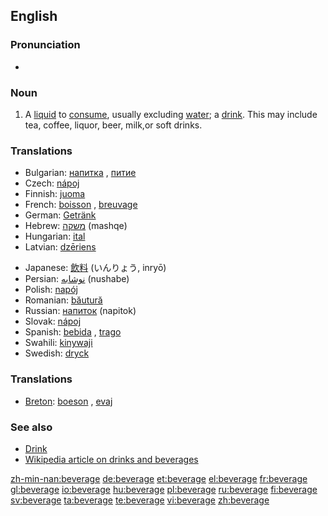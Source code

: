 ==English==

===Pronunciation===
*{{audio|en-us-beverage.ogg|Audio (US)}}

===Noun===
{{en-noun}}

# A [[liquid]] to [[consume]], usually excluding [[water]]; a [[drink]]. This may include tea, coffee, liquor, beer, milk,or soft drinks.

===Translations===
{{rfc-level|Translations at L3+ (AutoFormat would have corrected level of Translations)}}
{{top}}
*Bulgarian: [[напитка]] {{f}}, [[питие]] {{n}}
*Czech: [[nápoj]] {{m}}
*Finnish: [[juoma]]
*French: [[boisson]] {{f}}, [[breuvage]] {{m}}
*German: [[Getränk]]
*Hebrew: [[משקה]] (mashqe) {{m}}
*Hungarian: [[ital]]
*Latvian: [[dzēriens]] {{m}}
{{mid}}
*Japanese: [[飲料]] (いんりょう, inryō)
*Persian: [[نوشابه]] (nushabe)
*Polish: [[napój]] {{m}}
*Romanian: [[băutură]] {{f}}
*Russian: [[напиток]] (napitok) {{m}}
*Slovak: [[nápoj]] {{m}}
*Spanish: [[bebida]] {{f}}, [[trago]] {{m}}
*Swahili: [[kinywaji]]
*Swedish: [[dryck]] {{c}}
{{bottom}}

===Translations===
*[[Breton]]: [[boeson]] {{m}}, [[evaj]] {{m}}

===See also===
*[[Drink]]
*[[:w:Drink|Wikipedia article on drinks and beverages]]

[[zh-min-nan:beverage]]
[[de:beverage]]
[[et:beverage]]
[[el:beverage]]
[[fr:beverage]]
[[gl:beverage]]
[[io:beverage]]
[[hu:beverage]]
[[pl:beverage]]
[[ru:beverage]]
[[fi:beverage]]
[[sv:beverage]]
[[ta:beverage]]
[[te:beverage]]
[[vi:beverage]]
[[zh:beverage]]